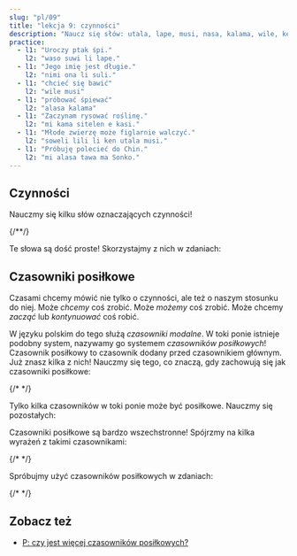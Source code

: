 ```yaml
---
slug: "pl/09"
title: "lekcja 9: czynności"
description: "Naucz się słów: utala, lape, musi, nasa, kalama, wile, ken, alasa!"
practice:
  - l1: "Uroczy ptak śpi."
    l2: "waso suwi li lape."
  - l1: "Jego imię jest długie."
    l2: "nimi ona li suli."
  - l1: "chcieć się bawić"
    l2: "wile musi"
  - l1: "próbować śpiewać"
    l2: "alasa kalama"
  - l1: "Zaczynam rysować roślinę."
    l2: "mi kama sitelen e kasi."
  - l1: "Młode zwierzę może figlarnie walczyć."
    l2: "soweli lili li ken utala musi."
  - l1: "Próbuję polecieć do Chin."
    l2: "mi alasa tawa ma Sonko."
---
```



## Czynności

Nauczmy się kilku słów oznaczających czynności!

<List>
  <Word sl="utala" m="walczyć, atakować" />
  <Word sl="lape" m="spać, odpoczywać" />
  <Word sl="kalama" m="wydawać dźwięk; dźwięk" />
  <Word sl="musi" m="bawić się; śmieszny, zabawny, interesujący" />
  <Word sl="nasa" m="dziwny, nietypowy, głupi, pijany" />
  {/*<Word sl="lipu" m="papier, karta, książka, strona internetowa; coś płaskiego z 󱥡 informacjami" />*/}
</List>

Te słowa są dość proste! Skorzystajmy z nich w zdaniach:

<List>
  <Sentence sl="soweli li utala e jan." m="Zwierzę zaatakowało kogoś." />
  <Sentence sl="sina lape lon tomo." m="Śpisz w domu." />
  <Sentence sl="nimi ona li nasa tawa mi." m="Jej imię jest dla mnie nietypowe." />
  <Sentence
    sl="jan lili li musi tan kalama."
    m="Dziecko się bawi przez odgłosy."
  />
</List>

## Czasowniki posiłkowe

Czasami chcemy mówić nie tylko o czynności, ale też o naszym stosunku do niej. Może _chcemy_ coś zrobić. Może _możemy_ coś zrobić. Może chcemy _zacząć_ lub _kontynuować_ coś robić.

W języku polskim do tego służą *czasowniki modalne*. W toki ponie istnieje podobny system, nazywamy go systemem _czasowników posiłkowych_! Czasownik posiłkowy to czasownik dodany przed czasownikiem głównym. Już znasz kilka z nich! Nauczmy się tego, co znaczą, gdy zachowują się jak czasowniki posiłkowe:

<List>
  <Word sl="kama" m="zacząć ..., stać się ..." />
  <Word sl="awen" m="kontynuować ..., nadal ..." />
  {/* <Word sl="sona" m="wiedzieć jak ..., znać się na ..." /> */}
</List>

Tylko kilka czasowników w toki ponie może być posiłkowe. Nauczmy się pozostałych:

<List>
  <Word sl="wile" m="chcieć ..." />
  <Word sl="ken" m="móc ..." />
  <Word sl="alasa" m="próbować ..." />
</List>

Czasowniki posiłkowe są bardzo wszechstronne! Spójrzmy na kilka wyrażeń z takimi czasownikami:

<List>
  <Word sl="wile lape" m="chcieć spać" />
  <Word sl="awen pona" m="nadal być dobry" />
  <Word sl="kama sona" m="stać się obeznany, uczyć się" />
  {/* <Word sl="sona sitelen" m="wiedzieć jak rysować" /> */}
  <Word sl="alasa kama wawa" m="próbować się wzmocnić (dosł. stać się mocny)g" />
</List>

Spróbujmy użyć czasowników posiłkowych w zdaniach:

<List>
  <Sentence sl="waso lili li wile lape." m="Mały ptak chce spać." />
  {/* <Sentence sl="jan li sona moku e kasi." m="Ludzie wiedzą, jak jeść rośliny." /> */}
  <Sentence sl="mi kama sona e toki pona." m="Uczę się toki pony." />
  <Sentence sl="sina alasa tawa ma Tosi." m="Próbujesz pojechać do Niemiec." />
  <Sentence
    sl="toki ona li awen nasa tawa mi."
    m="Jego mowa nadal jest dla mnie dziwna."
  />
</List>

<Practice exercises={frontmatter.practice} client:load />

## Zobacz też
* [P: czy jest więcej czasowników posiłkowych?](pl/more-preverbs/)
